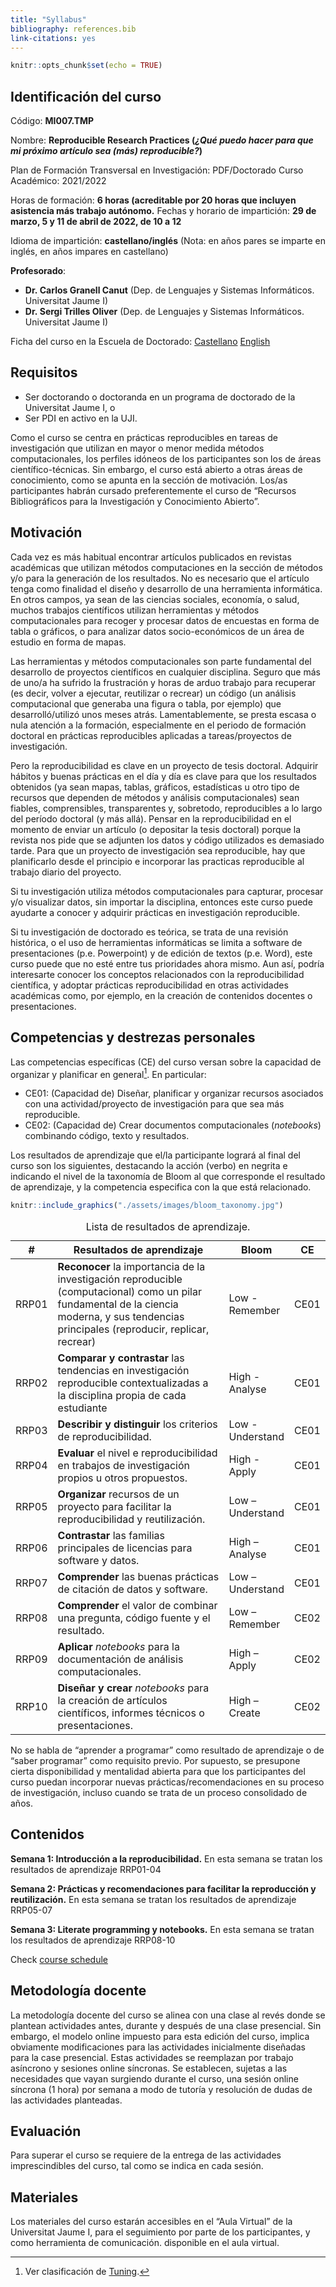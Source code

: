 ```yaml
---
title: "Syllabus"
bibliography: references.bib
link-citations: yes
---
```


```r
knitr::opts_chunk$set(echo = TRUE)
```

## Identificación del curso

Código: **MI007.TMP**

Nombre: **Reproducible Research Practices (*¿Qué puedo hacer para que mi próximo artículo sea (más) reproducible?*)**

Plan de Formación Transversal en Investigación: PDF/Doctorado Curso Académico: 2021/2022

Horas de formación: **6 horas (acreditable por 20 horas que incluyen asistencia más trabajo autónomo.** Fechas y horario de impartición: **29 de marzo, 5 y 11 de abril de 2022, de 10 a 12**

Idioma de impartición: **castellano/inglés** (Nota: en años pares se imparte en inglés, en años impares en castellano)


**Profesorado**:

-   **Dr. Carlos Granell Canut** (Dep. de Lenguajes y Sistemas Informáticos. Universitat Jaume I)
-   **Dr. Sergi Trilles Oliver** (Dep. de Lenguajes y Sistemas Informáticos. Universitat Jaume I)

Ficha del curso en la Escuela de Doctorado: [Castellano](https://ujiapps.uji.es/ade/rest/storage/HPOJUR5VMPQWDOCS6QGHUI6VX5LYWTDU) [English](https://ujiapps.uji.es/ade/rest/storage/Z8KFWYOHSZYNTH6WKH0DRGQVLCPLCM8P)

## Requisitos

-   Ser doctorando o doctoranda en un programa de doctorado de la Universitat Jaume I, o
-   Ser PDI en activo en la UJI.

Como el curso se centra en prácticas reproducibles en tareas de investigación que utilizan en mayor o menor medida métodos computacionales, los perfiles idóneos de los participantes son los de áreas científico-técnicas. Sin embargo, el curso está abierto a otras áreas de conocimiento, como se apunta en la sección de motivación. Los/as participantes habrán cursado preferentemente el curso de "Recursos Bibliográficos para la Investigación y Conocimiento Abierto".

## Motivación

Cada vez es más habitual encontrar artículos publicados en revistas académicas que utilizan métodos computaciones en la sección de métodos y/o para la generación de los resultados. No es necesario que el artículo tenga como finalidad el diseño y desarrollo de una herramienta informática. En otros campos, ya sean de las ciencias sociales, economía, o salud, muchos trabajos científicos utilizan herramientas y métodos computacionales para recoger y procesar datos de encuestas en forma de tabla o gráficos, o para analizar datos socio-económicos de un área de estudio en forma de mapas.

Las herramientas y métodos computacionales son parte fundamental del desarrollo de proyectos científicos en cualquier disciplina. Seguro que más de uno/a ha sufrido la frustración y horas de arduo trabajo para recuperar (es decir, volver a ejecutar, reutilizar o recrear) un código (un análisis computacional que generaba una figura o tabla, por ejemplo) que desarrolló/utilizó unos meses atrás. Lamentablemente, se presta escasa o nula atención a la formación, especialmente en el periodo de formación doctoral en prácticas reproducibles aplicadas a tareas/proyectos de investigación.

Pero la reproducibilidad es clave en un proyecto de tesis doctoral. Adquirir hábitos y buenas prácticas en el día y día es clave para que los resultados obtenidos (ya sean mapas, tablas, gráficos, estadísticas u otro tipo de recursos que dependen de métodos y análisis computacionales) sean fiables, comprensibles, transparentes y, sobretodo, reproducibles a lo largo del período doctoral (y más allá). Pensar en la reproducibilidad en el momento de enviar un artículo (o depositar la tesis doctoral) porque la revista nos pide que se adjunten los datos y código utilizados es demasiado tarde. Para que un proyecto de investigación sea reproducible, hay que planificarlo desde el principio e incorporar las practicas reproducible al trabajo diario del proyecto.

Si tu investigación utiliza métodos computacionales para capturar, procesar y/o visualizar datos, sin importar la disciplina, entonces este curso puede ayudarte a conocer y adquirir prácticas en investigación reproducible.

Si tu investigación de doctorado es teórica, se trata de una revisión histórica, o el uso de herramientas informáticas se limita a software de presentaciones (p.e. Powerpoint) y de edición de textos (p.e. Word), este curso puede que no esté entre tus prioridades ahora mismo. Aun así, podría interesarte conocer los conceptos relacionados con la reproducibilidad científica, y adoptar prácticas reproducibilidad en otras actividades académicas como, por ejemplo, en la creación de contenidos docentes o presentaciones.

## Competencias y destrezas personales

Las competencias específicas (CE) del curso versan sobre la capacidad de organizar y planificar en general[^1]. En particular:

[^1]: Ver clasificación de [Tuning](https://www.unideusto.org/tuningeu/competences/generic.html).

-   CE01: (Capacidad de) Diseñar, planificar y organizar recursos asociados con una actividad/proyecto de investigación para que sea más reproducible.
-   CE02: (Capacidad de) Crear documentos computacionales (*notebooks*) combinando código, texto y resultados.

Los resultados de aprendizaje que el/la participante logrará al final del curso son los siguientes, destacando la acción (verbo) en negrita e indicando el nivel de la taxonomía de Bloom al que corresponde el resultado de aprendizaje, y la competencia especifica con la que está relacionado.

```r
knitr::include_graphics("./assets/images/bloom_taxonomy.jpg")

```

| \#    | Resultados de aprendizaje                                                                                                                                                                   | Bloom             | CE   |
|-------|---------------------------------------------------------------------------------------------------------------------------------------------------------------------------------------------|-------------------|------|
| RRP01 | **Reconocer** la importancia de la investigación reproducible (computacional) como un pilar fundamental de la ciencia moderna, y sus tendencias principales (reproducir, replicar, recrear) | Low - Remember    | CE01 |
| RRP02 | **Comparar y contrastar** las tendencias en investigación reproducible contextualizadas a la disciplina propia de cada estudiante                                                           | High - Analyse    | CE01 |
| RRP03 | **Describir y distinguir** los criterios de reproducibilidad.                                                                                                                               | Low - Understand  | CE01 |
| RRP04 | **Evaluar** el nivel e reproducibilidad en trabajos de investigación propios u otros propuestos.                                                                                            | High - Apply      | CE01 |
| RRP05 | **Organizar** recursos de un proyecto para facilitar la reproducibilidad y reutilización.                                                                                                   | Low -- Understand | CE01 |
| RRP06 | **Contrastar** las familias principales de licencias para software y datos.                                                                                                                 | High -- Analyse   | CE01 |
| RRP07 | **Comprender** las buenas prácticas de citación de datos y software.                                                                                                                        | Low -- Understand | CE01 |
| RRP08 | **Comprender** el valor de combinar una pregunta, código fuente y el resultado.                                                                                                             | Low -- Remember   | CE02 |
| RRP09 | **Aplicar** *notebooks* para la documentación de análisis computacionales.                                                                                                                  | High -- Apply     | CE02 |
| RRP10 | **Diseñar y crear** *notebooks* para la creación de artículos científicos, informes técnicos o presentaciones.                                                                              | High -- Create    | CE02 |

: Lista de resultados de aprendizaje.

<aside>

No se habla de "aprender a programar" como resultado de aprendizaje o de "saber programar" como requisito previo. Por supuesto, se presupone cierta disponibilidad y mentalidad abierta para que los participantes del curso puedan incorporar nuevas prácticas/recomendaciones en su proceso de investigación, incluso cuando se trata de un proceso consolidado de años.

</aside>

## Contenidos

**Semana 1: Introducción a la reproducibilidad.** En esta semana se tratan los resultados de aprendizaje RRP01-04

**Semana 2: Prácticas y recomendaciones para facilitar la reproducción y reutilización.** En esta semana se tratan los resultados de aprendizaje RRP05-07

**Semana 3: Literate programming y notebooks.** En esta semana se tratan los resultados de aprendizaje RRP08-10

Check [course schedule](schedule.html)


## Metodología docente

La metodología docente del curso se alinea con una clase al revés donde se plantean actividades antes, durante y después de una clase presencial. Sin embargo, el modelo online impuesto para esta edición del curso, implica obviamente modificaciones para las actividades inicialmente diseñadas para la case presencial. Estas actividades se reemplazan por trabajo asíncrono y sesiones online síncronas. Se establecen, sujetas a las necesidades que vayan surgiendo durante el curso, una sesión online síncrona (1 hora) por semana a modo de tutoría y resolución de dudas de las actividades planteadas.

## Evaluación

Para superar el curso se requiere de la entrega de las actividades imprescindibles del curso, tal como se indica en cada sesión.

## Materiales

Los materiales del curso estarán accesibles en el "Aula Virtual" de la Universitat Jaume I, para el seguimiento por parte de los participantes, y como herramienta de comunicación. disponible en el aula virtual.
